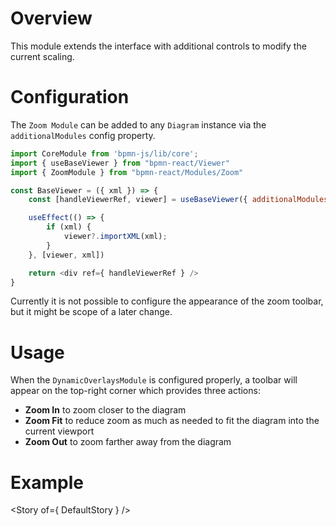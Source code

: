 

<Meta title="Modules/Zoom/Documentation" />

# Overview

This module extends the interface with additional controls to modify the current scaling.

# Configuration

The `Zoom Module` can be added to any `Diagram` instance via the `additionalModules` config property.

```js
import CoreModule from 'bpmn-js/lib/core';
import { useBaseViewer } from "bpmn-react/Viewer"
import { ZoomModule } from "bpmn-react/Modules/Zoom"

const BaseViewer = ({ xml }) => {
    const [handleViewerRef, viewer] = useBaseViewer({ additionalModules: [ CoreModule, ZoomModule ] });

    useEffect(() => {
        if (xml) {
            viewer?.importXML(xml);
        }
    }, [viewer, xml])

    return <div ref={ handleViewerRef } />
}
```

Currently it is not possible to configure the appearance of the zoom toolbar, but it might be scope of a later change.

# Usage

When the `DynamicOverlaysModule` is configured properly, a toolbar will appear on the top-right corner which provides three actions:

- **Zoom In** to zoom closer to the diagram
- **Zoom Fit** to reduce zoom as much as needed to fit the diagram into the current viewport
- **Zoom Out** to zoom farther away from the diagram

# Example

<Story of={ DefaultStory } />
